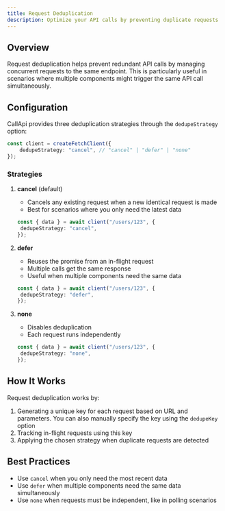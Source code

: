 ```yaml
---
title: Request Deduplication
description: Optimize your API calls by preventing duplicate requests
---
```


## Overview

Request deduplication helps prevent redundant API calls by managing concurrent requests to the same endpoint. This is particularly useful in scenarios where multiple components might trigger the same API call simultaneously.

## Configuration

CallApi provides three deduplication strategies through the `dedupeStrategy` option:

```ts
const client = createFetchClient({
	dedupeStrategy: "cancel", // "cancel" | "defer" | "none"
});
```

### Strategies

1. **cancel** (default)

   - Cancels any existing request when a new identical request is made
   - Best for scenarios where you only need the latest data

   ```ts
   const { data } = await client("/users/123", {
   	dedupeStrategy: "cancel",
   });
   ```

2. **defer**

   - Reuses the promise from an in-flight request
   - Multiple calls get the same response
   - Useful when multiple components need the same data

   ```ts
   const { data } = await client("/users/123", {
   	dedupeStrategy: "defer",
   });
   ```

3. **none**
   - Disables deduplication
   - Each request runs independently
   ```ts
   const { data } = await client("/users/123", {
   	dedupeStrategy: "none",
   });
   ```

## How It Works

Request deduplication works by:

1. Generating a unique key for each request based on URL and parameters. You can also manually specify the key using the `dedupeKey` option
2. Tracking in-flight requests using this key
3. Applying the chosen strategy when duplicate requests are detected

## Best Practices

- Use `cancel` when you only need the most recent data
- Use `defer` when multiple components need the same data simultaneously
- Use `none` when requests must be independent, like in polling scenarios
